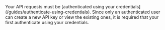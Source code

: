 <Step title="Authenticate using your credentials">
  Your API requests must be [authenticated using your
  credentials](/guides/authenticate-using-credentials).

  <Note>
    Since only an authenticated user can create a new API key
    or view the existing ones, it is required that your first
    authenticate using your credentials.
  </Note>
</Step>
